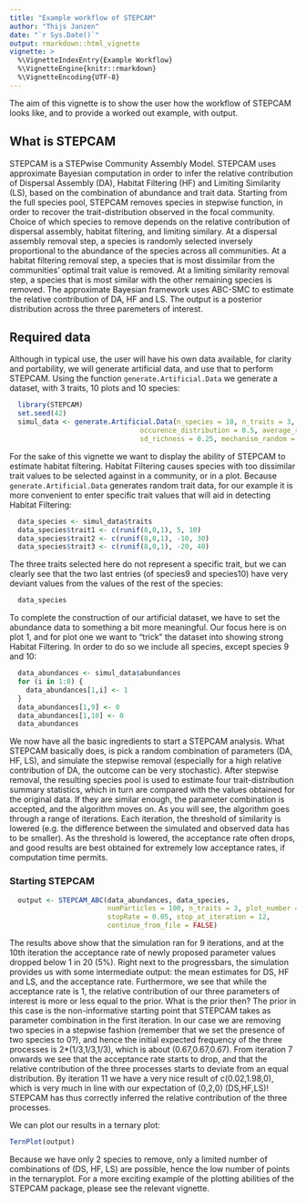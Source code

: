 ```yaml
---
title: "Example workflow of STEPCAM"
author: "Thijs Janzen"
date: "`r Sys.Date()`"
output: rmarkdown::html_vignette
vignette: >
  %\VignetteIndexEntry{Example Workflow}
  %\VignetteEngine{knitr::rmarkdown}
  %\VignetteEncoding{UTF-8}
---
```


The aim of this vignette is to show the user how the workflow of STEPCAM looks like, and to provide a worked out example, with output.

## What is STEPCAM
STEPCAM is a STEPwise Community Assembly Model. STEPCAM uses approximate Bayesian computation in order to infer the relative contribution of Dispersal Assembly (DA), Habitat Filtering (HF) and Limiting Similarity (LS), based on the combination of abundance and trait data. Starting from the full species pool, STEPCAM removes species in stepwise function, in order to recover the trait-distribution observed in the focal community. Choice of which species to remove depends on the relative contribution of dispersal assembly, habitat filtering, and limiting similary. At a dispersal assembly removal step, a species is randomly selected inversely proportional to the abundance of the species across all communities. At a habitat filtering removal step, a species that is most dissimilar from the communities' optimal trait value is removed. At a limiting similarity removal step, a species that is most similar with the other remaining species is removed. 
The approximate Bayesian framework uses ABC-SMC to estimate the relative contribution of DA, HF and LS. The output is a posterior distribution across the three paremeters of interest. 

## Required data
Although in typical use, the user will have his own data available, for clarity and portability, we will generate artificial data, and use that to perform STEPCAM. Using the function ```generate.Artificial.Data``` we generate a dataset, with 3 traits, 10 plots and 10 species:

```r
  library(STEPCAM)
  set.seed(42)
  simul_data <- generate.Artificial.Data(n_species = 10, n_traits = 3, n_communities = 10,
                                occurence_distribution = 0.5, average_richness = 0.8,
                                sd_richness = 0.25, mechanism_random = FALSE)
```
For the sake of this vignette we want to display the ability of STEPCAM to estimate habitat filtering. Habitat Filtering causes species with too dissimilar trait values to be selected against in a community, or in a plot. Because ```generate.Artificial.Data``` generates random trait data, for our example it is more convenient to enter specific trait values that will aid in detecting Habitat Filtering:
```r
  data_species <- simul_data$traits
  data_species$trait1 <- c(runif(8,0,1), 5, 10)
  data_species$trait2 <- c(runif(8,0,1), -10, 30)
  data_species$trait3 <- c(runif(8,0,1), -20, 40)
```
The three traits selected here do not represent a specific trait, but we can clearly see that the two last entries (of species9 and species10) have very deviant values from the values of the rest of the species:
```r
  data_species
```
To complete the construction of our artificial dataset, we have to set the abundance data to something a bit more meaningful. Our focus here is on plot 1, and for plot one we want to "trick" the dataset into showing strong Habitat Filtering. In order to do so we include all species, except species 9 and 10:
```r
  data_abundances <- simul_data$abundances
  for (i in 1:8) {
    data_abundances[1,i] <- 1
  }
  data_abundances[1,9] <- 0
  data_abundances[1,10] <- 0
  data_abundances
```
We now have all the basic ingredients to start a STEPCAM analysis. What STEPCAM basically does, is pick a random combination of parameters (DA, HF, LS), and simulate the stepwise removal (especially for a high relative contribution of DA, the outcome can be very stochastic). After stepwise removal, the resulting species pool is used to estimate four trait-distribution summary statistics, which in turn are compared with the values obtained for the original data. If they are similar enough, the parameter combination is accepted, and the algorithm moves on. As you will see, the algorithm goes through a range of iterations. Each iteration, the threshold of similarity is lowered (e.g. the difference between the simulated and observed data has to be smaller). As the threshold is lowered, the acceptance rate often drops, and good results are best obtained for extremely low acceptance rates, if computation time permits.

### Starting STEPCAM
```r
  output <- STEPCAM_ABC(data_abundances, data_species,
                        numParticles = 100, n_traits = 3, plot_number = 1,
                        stopRate = 0.05, stop_at_iteration = 12, 
                        continue_from_file = FALSE)
```

The results above show that the simulation ran for 9 iterations, and at the 10th iteration the acceptance rate of newly proposed parameter values dropped below 1 in 20 (5%). Right next to the progressbars, the simulation provides us with some intermediate output: the mean estimates for DS, HF and LS, and the acceptance rate. Furthermore, we see that while the acceptance rate is 1, the relative contribution of our three parameters of interest is more or less equal to the prior. What is the prior then? The prior in this case is the non-informative starting point that STEPCAM takes as parameter combination in the first iteration. In our case we are removing two species in a stepwise fashion (remember that we set the presence of two species to 0?), and hence the initial expected frequency of the three processes is 2*(1/3,1/3,1/3), which is about (0.67,0.67,0.67). From iteration 7 onwards we see that the acceptance rate starts to drop, and that the relative contribution of the three processes starts to deviate from an equal distribution. By iteration 11 we have a very nice result of c(0.02,1.98,0), which is very much in line with our expectation of (0,2,0) (DS,HF,LS)! STEPCAM has thus correctly inferred the relative contribution of the three processes.

We can plot our results in a ternary plot:
```r
TernPlot(output)
```

Because we have only 2 species to remove, only a limited number of combinations of (DS, HF, LS) are possible, hence the low number of points in the ternaryplot. For a more exciting example of the plotting abilities of the STEPCAM package, please see the relevant vignette. 





